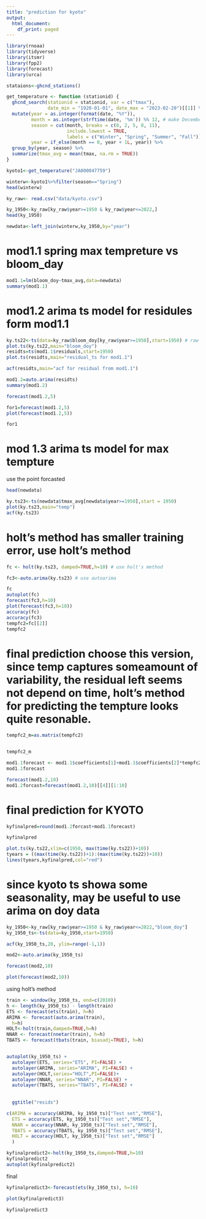 ```yaml
---
title: "prediction for kyoto"
output:
  html_document:
    df_print: paged
---
```



```r
library(rnoaa)
library(tidyverse)
library(itsmr)
library(fpp2)
library(forecast)
library(urca)
```


```r
stataions<-ghcnd_stations()
```


```r
get_temperature <- function (stationid) {
  ghcnd_search(stationid = stationid, var = c("tmax"), 
               date_min = "1920-01-01", date_max = "2023-02-20")[[1]] %>%
  mutate(year = as.integer(format(date, "%Y")),
         month = as.integer(strftime(date, '%m')) %% 12, # make December "0"
         season = cut(month, breaks = c(0, 2, 5, 8, 11),
                      include.lowest = TRUE,
                      labels = c("Winter", "Spring", "Summer", "Fall")),
         year = if_else(month == 0, year + 1L, year)) %>%
  group_by(year, season) %>%
  summarize(tmax_avg = mean(tmax, na.rm = TRUE))
}
```


```r
kyoto1<-get_temperature("JA000047759")
```

```r
winterw<-kyoto1%>%filter(season=="Spring")
head(winterw)


```

```r
ky_raw<- read.csv("data/kyoto.csv")

ky_1950<-ky_raw[ky_raw$year>=1950 & ky_raw$year<=2022,]
head(ky_1950)
```

```r
newdata<-left_join(winterw,ky_1950,by="year")


```

# mod1.1 spring max tempreture vs bloom_day

```r
mod1.1=lm(bloom_doy~tmax_avg,data=newdata)
summary(mod1.1)
```

# mod1.2 arima ts model for residules form mod1.1
```r
ky.ts22<-ts(data=ky_raw$bloom_doy[ky_raw$year>=1950],start=1950) # raw data for doy
plot.ts(ky.ts22,main="bloom_doy")
residts=ts(mod1.1$residuals,start=1950)
plot.ts(residts,main="residual_ts for mod1.1")

acf(residts,main="acf for residual from mod1.1")
```

```r
mod1.2=auto.arima(residts)
summary(mod1.2)
```

```r
forecast(mod1.2,5)
```

```r
for1=forecast(mod1.2,5)
plot(forecast(mod1.2,5))

for1
```


# mod 1.3 arima ts model for max tempture

use the point forcasted 
```r
head(newdata)

ky.ts23<-ts(newdata$tmax_avg[newdata$year>=1950],start = 1950)
plot(ky.ts23,main="temp")
acf(ky.ts23) 
```
# holt's method has smaller training error, use holt's method 

```r
fc <- holt(ky.ts23, damped=TRUE,h=10) # use holt's method 

fc3<-auto.arima(ky.ts23) # use autoarima
```

```r
fc
autoplot(fc)
forecast(fc3,h=10)
plot(forecast(fc3,h=10))
accuracy(fc)
accuracy(fc3)
tempfc2=fc[[2]]
tempfc2
```

# final prediction choose this version, since temp captures someamount of variability, the residual left seems not depend on time, holt's method for predicting the tempture looks quite resonable.

```r
tempfc2_m=as.matrix(tempfc2)


tempfc2_m
```

```r

mod1.1forecast <- mod1.1$coefficients[1]+mod1.1$coefficients[2]*tempfc2_m
mod1.1forecast
```

```r
forecast(mod1.2,10)
mod1.2forcast=forecast(mod1.2,10)[[4]][1:10]
```

# final prediction for KYOTO 
```r


kyfinalpred=round(mod1.2forcast+mod1.1forecast)

kyfinalpred


```


```r
plot.ts(ky.ts22,xlim=c(1950, max(time(ky.ts22))+10))
tyears = ((max(time(ky.ts22))+1):(max(time(ky.ts22))+10))
lines(tyears,kyfinalpred,col="red") 
```


# since kyoto ts showa some seasonality, may be useful to use arima on doy data 

```r
ky_1950<-ky_raw[ky_raw$year>=1950 & ky_raw$year<=2022,"bloom_doy"]
ky_1950_ts<-ts(data=ky_1950,start=1950)
```

```r
acf(ky_1950_ts,20, ylim=range(-1,1))
```

```r
mod2<-auto.arima(ky_1950_ts)
```


```r
forecast(mod2,10)

plot(forecast(mod2,10))
```
using holt's method


```r
train <- window(ky_1950_ts, end=c(2010))
h <- length(ky_1950_ts) - length(train)
ETS <- forecast(ets(train), h=h)
ARIMA <- forecast(auto.arima(train),
  h=h)
HOLT<-holt(train,damped=TRUE,h=h)
NNAR <- forecast(nnetar(train), h=h)
TBATS <- forecast(tbats(train, biasadj=TRUE), h=h)


autoplot(ky_1950_ts) +
  autolayer(ETS, series="ETS", PI=FALSE) +
  autolayer(ARIMA, series="ARIMA", PI=FALSE) +
  autolayer(HOLT,series="HOLT",PI=FALSE)+
  autolayer(NNAR, series="NNAR", PI=FALSE) +
  autolayer(TBATS, series="TBATS", PI=FALSE) +
  
 
  ggtitle("resids")
```

```r


c(ARIMA = accuracy(ARIMA, ky_1950_ts)["Test set","RMSE"],
  ETS = accuracy(ETS, ky_1950_ts)["Test set","RMSE"],
  NNAR = accuracy(NNAR, ky_1950_ts)["Test set","RMSE"],
  TBATS = accuracy(TBATS, ky_1950_ts)["Test set","RMSE"],
  HOLT = accuracy(HOLT, ky_1950_ts)["Test set","RMSE"]
  )
```


```r
kyfinalpredict2<-holt(ky_1950_ts,damped=TRUE,h=10)
kyfinalpredict2
autoplot(kyfinalpredict2)
```

final 
```r
kyfinalpredict3<-forecast(ets(ky_1950_ts), h=10)

plot(kyfinalpredict3)

kyfinalpredict3
```




